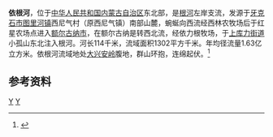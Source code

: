 '''依根河'''，位于[[中华人民共和国|中华人民共和国]][[内蒙古自治区|内蒙古自治区]]东北部，是[[根河|根河]]左岸支流，发源于[[牙克石市|牙克石市]][[图里河镇|图里河镇]]西尼气村（原西尼气镇）南部山麓，蜿蜒向西流经西林农牧场后于红星农场点进入[[额尔古纳市|额尔古纳市]]，在额尔古纳是转西北流，经依力根牧场，于[[上库力街道|上库力街道]]小孤山东北注入根河。河长114千米，流域面积1302平方千米。年均径流量1.63亿立方米。依根河流域地处[[大兴安岭|大兴安岭]]腹地，群山环抱，连绵起伏。<ref name="中国河湖大典">{{cite book zh |author=《[[中国河湖大典|中国河湖大典]]》编纂委员会 |title=《中国河湖大典·黑龙江、辽河卷》 |format=M |edition=1 |location=北京 |publisher=中国水利水电出版社 |date=2014年4月 |pages=23页 |id= ISBN 978-7-5170-1950-3}}</ref>

== 参考资料 ==
{{reflist}}

[[Category:内蒙古河流|Y]]
[[Category:黑龍江水系|Y]]